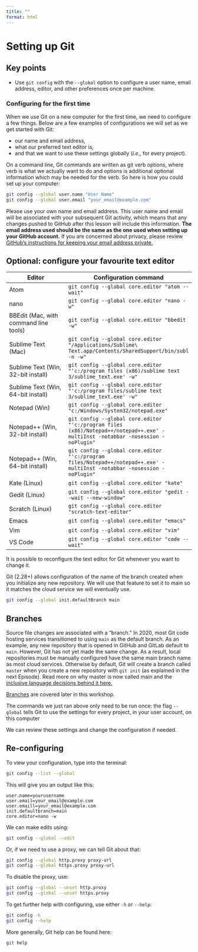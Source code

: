 ```yaml
---
title: ""
format: html
---
```


# Setting up Git  

::: {.callout-note appearance="simple"}
# Key points
- Use `git config` with the `--global` option to configure a user name, email address, editor, and other preferences once per machine.
:::

### Configuring for the first time 

When we use Git on a new computer for the first time, we need to configure a few things. Below are a few examples of configurations we will set as we get started with Git:

- our name and email address,
- what our preferred text editor is,
- and that we want to use these settings globally (*i.e.,* for every project).

On a command line, Git commands are written as git verb options, where verb is what we actually want to do and options is additional optional information which may be needed for the verb. So here is how you could set up your computer:

```bash
git config --global user.name "User Name"
git config --global user.email "your_email@example.com"
```

Please use your own name and email address. This user name and email will be associated with your subsequent Git activity, which means that any changes pushed to GitHub after this lesson will include this information. **The email address used should be the same as the one used when setting up your GitHub account.** If you are concerned about privacy, please review [GitHub’s instructions for keeping your email address private.](https://help.github.com/articles/keeping-your-email-address-private/)

::: {.callout-tip collapse="true"}
## Optional: configure your favourite text editor

| Editor                              | Configuration command |
|-------------------------------------|------------------------|
| Atom                                | ```
git config --global core.editor "atom --wait"
``` |
| nano                                | ```
git config --global core.editor "nano -w"
``` |
| BBEdit (Mac, with command line tools)| ```
git config --global core.editor "bbedit -w"
``` |
| Sublime Text (Mac)                  | ```
git config --global core.editor "/Applications/Sublime\ Text.app/Contents/SharedSupport/bin/subl -n -w"
``` |
| Sublime Text (Win, 32-bit install)  | ```
git config --global core.editor "'c:/program files (x86)/sublime text 3/sublime_text.exe' -w"
``` |
| Sublime Text (Win, 64-bit install)  | ```
git config --global core.editor "'c:/program files/sublime text 3/sublime_text.exe' -w"
``` |
| Notepad (Win)                       | ```
git config --global core.editor "c:/Windows/System32/notepad.exe"
``` |
| Notepad++ (Win, 32-bit install)     | ```
git config --global core.editor "'c:/program files (x86)/Notepad++/notepad++.exe' -multiInst -notabbar -nosession -noPlugin"
``` |
| Notepad++ (Win, 64-bit install)     | ```
git config --global core.editor "'c:/program files/Notepad++/notepad++.exe' -multiInst -notabbar -nosession -noPlugin"
``` |
| Kate (Linux)                        | ```
git config --global core.editor "kate"
``` |
| Gedit (Linux)                       | ```
git config --global core.editor "gedit --wait --new-window"
``` |
| Scratch (Linux)                     | ```
git config --global core.editor "scratch-text-editor"
``` |
| Emacs                               | ```
git config --global core.editor "emacs"
``` |
| Vim                                 | ```
git config --global core.editor "vim"
``` |
| VS Code                             | ```
git config --global core.editor "code --wait"
``` |

It is possible to reconfigure the text editor for Git whenever you want to change it.
:::

Git (2.28+) allows configuration of the name of the branch created when you initialize any new repository. We will use that feature to set it to main so it matches the cloud service we will eventually use.

```bash
git config --global init.defaultBranch main
```

::: {.callout-tip collapse="true"}
## Branches
Source file changes are associated with a “branch.” In 2020, most Git code hosting services transitioned to using `main` as the default branch. As an example, any new repository that is opened in GitHub and GitLab default to `main`. However, Git has not yet made the same change. As a result, local repositories must be manually configured have the same main branch name as most cloud services. Otherwise by default, Git will create a branch called `master` when you create a new repository with `git init` (as explained in the next Episode). Read more on why master is now called main and the [inclusive language decisions behind it here.](https://github.com/github/renaming)  

[Branches](episode_06_Branches-pull-merge.qmd) are covered later in this workshop.
:::


The commands we just ran above only need to be run once: the flag `--global` tells Git to use the settings for every project, in your user account, on this computer

We can review these settings and change the configuration if needed.

::: {.callout-caution appearance="minimal" collapse="true"}
## Re-configuring

To view your configuration, type into the terminal:

```bash
git config --list --global
```

This will give you an output like this:

```
user.name=yourusername
user.email=your_email@example.com
user.emaill=your_email@example.com
init.defaultbranch=main
core.editor=nano -w
```

We can make edits using:

```bash
git config --global --edit
```

Or, if we need to use a proxy, we can tell Git about that:

```bash
git config --global http.proxy proxy-url
git config --global https.proxy proxy-url
```

To disable the proxy, use:

```bash
git config --global --unset http.proxy
git config --global --unset https.proxy
```

To get further help with configuring, use either `-h` or `--help`:

```bash
git config -h
git config --help
```

More generally, Git help can be found here:

```bash
git help
```

:::